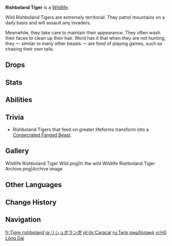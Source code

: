 {{Wildlife Infobox
|type     = 
|image    = Wildlife Rishboland Tiger Icon.png
|family   = Beasts
|location = [[Sumeru]]
|description = A beast that resides in the woods. The king of the jungle.<br>It regards the entire woodland realm as its territory, and will often survey its domain even as a true king might. Any intruder shall be set upon with extreme prejudice. It has almost exaggeratedly amount of fluff {{sic}} on its temple, and research indicates that this allows it to measure distances.<br>It is said that the forests once played host to a [[Viaghara|true tiger]], a divine beast that defended the woods. Upon its death, these creatures that resemble cats far more became the successors to its mighty name.
}}
'''Rishboland Tiger''' is a [[Wildlife]].

Wild Rishboland Tigers are extremely territorial. They patrol mountains on a daily basis and will assault any invaders.

Meanwhile, they take care to maintain their appearance. They often wash their faces to clean up their hair. Word has it that when they are not hunting, they &mdash; similar to many other beasts &mdash; are fond of playing games, such as chasing their own tails.

==Drops==
{{Card|Raw Meat|3}}

==Stats==
{{Enemy Stats
|hp_ratio = 0.8
|atk_ratio = 1.2
}}

==Abilities==
{{Enemy Attacks
|name_1      = Leaping Bite
|desc_1      = Charges at the player before leaping and biting, dealing '''80% ATK''' as {{Color|Physical DMG}}.

|name_2      = Double Swipe
|desc_2      = Swipes its claws twice, dealing '''40% ATK''', '''60% ATK''' as {{Color|Physical DMG}}.
}}

==Trivia==
*Rishboland Tigers that feed on greater lifeforms transform into a [[Consecrated Fanged Beast]].

==Gallery==
<gallery>
Wildlife Rishboland Tiger Wild.png|In the wild
Wildlife Rishboland Tiger Archive.png|Archive image
</gallery>

==Other Languages==
{{Other Languages
|en      = Rishboland Tiger
|zhs     = 长鬓虎
|zhs_rm  = Chángbìn-hǔ
|zht     = 長鬢虎
|zht_rm  = Chángbìn-hǔ
|zh_tl   = Long-Sideburn Tiger
|ja      = リシュボラン虎
|ja_rm   = Rishuboran Tora{{Assumed}}
|ja_tl   = Rishboland Tiger
|ko      = 머리깃 {{tt|호랑|虎狼}}이
|ko_rm   = Meori-git Horang'i
|ko_tl   = Crested Tiger
|es      = Caracal patilludo
|es_tl   = Whiskered Caracal
|fr      = Tigre rishboland
|fr_tl   = Rishboland Tiger
|ru      = Тигр ришболанд
|ru_tl   = Rishboland Tiger
|th      = สมิงเครายาว
|th_rm   = Saming Khrao Yao
|th_tl   = Long-Whiskered Weretiger
|vi      = Hổ Lông Dài
|vi_tl   = Long Fur Tiger
|de      = Rishboland-Tiger
|de_tl   = Rishboland Tiger
|id      = Rishboland Tiger
|pt      = Caracal
|pt_tl   = Caracal
|tr      = Rishboland Kaplanı
|tr_tl   = Rishboland Tiger
|it      = Tigre Chiomalunga
|it_tl   = 
}}

==Change History==
{{Change History|3.0}}

==Navigation==
{{Wildlife Navbox}}
{{Enemy Navbox|Special}}

[[fr:Tigre rishboland]]
[[ja:リシュボラン虎]]
[[pt-br:Caracal]]
[[ru:Тигр ришболанд]]
[[vi:Hổ Lông Dài]]